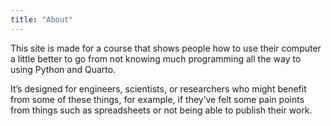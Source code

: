 ```yaml
---
title: "About"
---
```


This site is made for a course that shows people
how to use their computer a little better to go from
not knowing much programming all the way to using Python and
Quarto.

It's designed for engineers, scientists, or researchers who
might benefit from some of these things, for example,
if they've felt some pain points from things such as
spreadsheets or not being able to publish their work.
